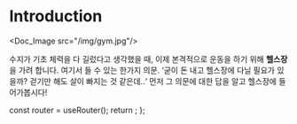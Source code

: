 # Introduction


<Doc_Image src="/img/gym.jpg"/>

수지가 기초 체력을 다 길렀다고 생각했을 때, 이제 본격적으로 운동을 하기 위해 **헬스장**을 가려 합니다. 여기서 들 수 있는 한가지 의문. ‘굳이 돈 내고 헬스장에 다닐 필요가 있을까? 걷기만 해도 살이 빠지는 것 같은데..‘ 먼저 그 의문에 대한 답을 알고 헬스장에 들어가봅시다!



  const router = useRouter();
  return <PageKey route={router.pathname} />;
};

<Final />
